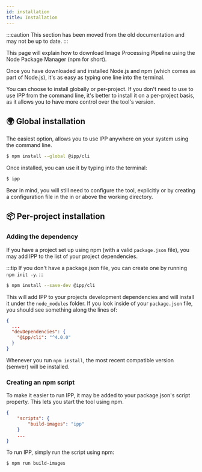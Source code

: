```yaml
---
id: installation
title: Installation
---
```


<!-- prettier-ignore-start -->
:::caution
This section has been moved from the old documentation and may not be up to date.
:::
<!-- prettier-ignore-end -->

This page will explain how to download Image Processing Pipeline using the Node Package Manager (npm
for short).

Once you have downloaded and installed Node.js and npm (which comes as part of Node.js), it's as
easy as typing one line into the terminal.

You can choose to install globally or per-project. If you don't need to use to use IPP from the
command line, it's better to install it on a per-project basis, as it allows you to have more
control over the tool's version.

## 🌍 Global installation

The easiest option, allows you to use IPP anywhere on your system using the command line.

```bash
$ npm install --global @ipp/cli
```

Once installed, you can use it by typing into the terminal:

```bash
$ ipp
```

Bear in mind, you will still need to configure the tool, explicitly or by creating a configuration
file in the in or above the working directory.

## 📦 Per-project installation

### Adding the dependency

If you have a project set up using npm (with a valid `package.json` file), you may add IPP to the
list of your project dependencies.

<!-- prettier-ignore-start -->
:::tip
If you don't have a package.json file, you can create one by running `npm init -y`.
:::
<!-- prettier-ignore-end -->

```bash
$ npm install --save-dev @ipp/cli
```

This will add IPP to your projects development dependencies and will install it under the
`node_modules` folder. If you look inside of your `package.json` file, you should see something
along the lines of:

```json
{
  ...
  "devDependencies": {
    "@ipp/cli": "^4.0.0"
  }
}
```

Whenever you run `npm install`, the most recent compatible version (semver) will be installed.

### Creating an npm script

To make it easier to run IPP, it may be added to your package.json's script property. This lets you
start the tool using npm.

```json
{
    "scripts": {
        "build-images": "ipp"
    }
    ...
}
```

To run IPP, simply run the script using npm:

```bash
$ npm run build-images
```
